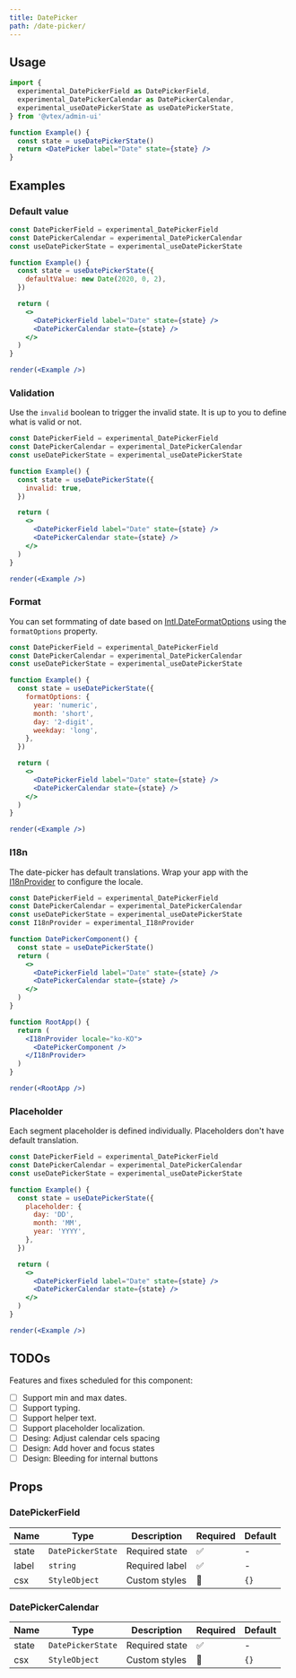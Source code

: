 ```yaml
---
title: DatePicker
path: /date-picker/
---
```



<PageHeader title="DatePicker" />

## Usage

```jsx
import {
  experimental_DatePickerField as DatePickerField,
  experimental_DatePickerCalendar as DatePickerCalendar,
  experimental_useDatePickerState as useDatePickerState,
} from '@vtex/admin-ui'

function Example() {
  const state = useDatePickerState()
  return <DatePicker label="Date" state={state} />
}
```

## Examples

### Default value

```jsx noInline live
const DatePickerField = experimental_DatePickerField
const DatePickerCalendar = experimental_DatePickerCalendar
const useDatePickerState = experimental_useDatePickerState

function Example() {
  const state = useDatePickerState({
    defaultValue: new Date(2020, 0, 2),
  })

  return (
    <>
      <DatePickerField label="Date" state={state} />
      <DatePickerCalendar state={state} />
    </>
  )
}

render(<Example />)
```

### Validation

Use the `invalid` boolean to trigger the invalid state. It is up to you to define what is valid or not.

```jsx noInline live
const DatePickerField = experimental_DatePickerField
const DatePickerCalendar = experimental_DatePickerCalendar
const useDatePickerState = experimental_useDatePickerState

function Example() {
  const state = useDatePickerState({
    invalid: true,
  })

  return (
    <>
      <DatePickerField label="Date" state={state} />
      <DatePickerCalendar state={state} />
    </>
  )
}

render(<Example />)
```

### Format

You can set formmating of date based on [Intl.DateFormatOptions](https://developer.mozilla.org/en-US/docs/Web/JavaScript/Reference/Global_Objects/Intl/DateTimeFormat) using the `formatOptions` property.

```jsx noInline live
const DatePickerField = experimental_DatePickerField
const DatePickerCalendar = experimental_DatePickerCalendar
const useDatePickerState = experimental_useDatePickerState

function Example() {
  const state = useDatePickerState({
    formatOptions: {
      year: 'numeric',
      month: 'short',
      day: '2-digit',
      weekday: 'long',
    },
  })

  return (
    <>
      <DatePickerField label="Date" state={state} />
      <DatePickerCalendar state={state} />
    </>
  )
}

render(<Example />)
```

### I18n

The date-picker has default translations. Wrap your app with the [I18nProvider](/experimental/localization#i18nprovider/) to configure the locale.

```jsx noInline live
const DatePickerField = experimental_DatePickerField
const DatePickerCalendar = experimental_DatePickerCalendar
const useDatePickerState = experimental_useDatePickerState
const I18nProvider = experimental_I18nProvider

function DatePickerComponent() {
  const state = useDatePickerState()
  return (
    <>
      <DatePickerField label="Date" state={state} />
      <DatePickerCalendar state={state} />
    </>
  )
}

function RootApp() {
  return (
    <I18nProvider locale="ko-KO">
      <DatePickerComponent />
    </I18nProvider>
  )
}

render(<RootApp />)
```

### Placeholder

Each segment placeholder is defined individually. Placeholders don't have default translation.

```jsx noInline live
const DatePickerField = experimental_DatePickerField
const DatePickerCalendar = experimental_DatePickerCalendar
const useDatePickerState = experimental_useDatePickerState

function Example() {
  const state = useDatePickerState({
    placeholder: {
      day: 'DD',
      month: 'MM',
      year: 'YYYY',
    },
  })

  return (
    <>
      <DatePickerField label="Date" state={state} />
      <DatePickerCalendar state={state} />
    </>
  )
}

render(<Example />)
```

## TODOs

Features and fixes scheduled for this component:

- [ ] Support min and max dates.
- [ ] Support typing.
- [ ] Support helper text.
- [ ] Support placeholder localization.
- [ ] Desing: Adjust calendar cels spacing
- [ ] Design: Add hover and focus states
- [ ] Design: Bleeding for internal buttons

## Props

### DatePickerField

| Name  | Type              | Description    | Required | Default |
| ----- | ----------------- | -------------- | -------- | ------- |
| state | `DatePickerState` | Required state | ✅       | -       |
| label | `string`          | Required label | ✅       | -       |
| csx   | `StyleObject`     | Custom styles  | 🚫       | `{}`    |


### DatePickerCalendar

| Name  | Type              | Description    | Required | Default |
| ----- | ----------------- | -------------- | -------- | ------- |
| state | `DatePickerState` | Required state | ✅       | -       |
| csx   | `StyleObject`     | Custom styles  | 🚫       | `{}`    |
